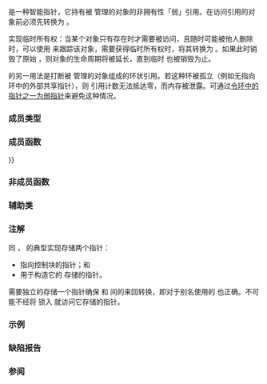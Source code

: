 {{cpp/title|weak_ptr}}
{{cpp/memory/weak_ptr/navbar}}
{{ddcl|header=memory|since=c++11|1=
template&lt; class T &gt; class weak_ptr;
}}

{{tt|std::weak_ptr}} 是一种智能指针，它持有被 {{lc|std::shared_ptr}} 管理的对象的非拥有性「弱」引用。在访问引用的对象前必须先转换为 {{lc|std::shared_ptr}}。

{{tt|std::weak_ptr}} 实现临时所有权：当某个对象只有存在时才需要被访问，且随时可能被他人删除时，可以使用 {{tt|std::weak_ptr}} 来跟踪该对象，需要获得临时所有权时，将其转换为 {{lc|std::shared_ptr}}。如果此时销毁了原始 {{lc|std::shared_ptr}}，则对象的生命周期将被延长，直到临时 {{lc|std::shared_ptr}} 也被销毁为止。

{{tt|std::weak_ptr}} 的另一用法是打断被 {{lc|std::shared_ptr}} 管理的对象组成的环状引用。若这种环被孤立（例如无指向环中的外部共享指针），则 {{tt|shared_ptr}} 引用计数无法抵达零，而内存被泄露。可通过[[cpp/memory/weak_ptr/~weak_ptr#示例|令环中的指针之一为弱指针]]来避免这种情况。

===成员类型===
{{dsc begin}}
{{dsc hitem|成员类型|定义}}
{{dsc|{{tt|element_type}}|{{rrev multi
|rev1=
{{c/core|T}}
|since2=c++17|rev2=
{{c/core|std::remove_extent_t&lt;T&gt;}}
}}}}
{{dsc end}}

===成员函数===
{{dsc begin}}
{{dsc inc|cpp/memory/weak_ptr/dsc constructor}}
{{dsc inc|cpp/memory/weak_ptr/dsc destructor}}
{{dsc inc|cpp/memory/weak_ptr/dsc operator{{=}}}}

{{dsc h2|修改器}}
{{dsc inc|cpp/memory/weak_ptr/dsc reset}}
{{dsc inc|cpp/memory/weak_ptr/dsc swap}}

{{dsc h2|观察器}}
{{dsc inc|cpp/memory/weak_ptr/dsc use_count}}
{{dsc inc|cpp/memory/weak_ptr/dsc expired}}
{{dsc inc|cpp/memory/weak_ptr/dsc lock}}
{{dsc inc|cpp/memory/weak_ptr/dsc owner_before}}
{{dsc inc|cpp/memory/weak_ptr/dsc owner_hash}}
{{dsc inc|cpp/memory/weak_ptr/dsc owner_equal}}
{{dsc end}}

===非成员函数===
{{dsc begin}}
{{dsc inc|cpp/memory/weak_ptr/dsc swap2}}
{{dsc end}}

===辅助类===
{{dsc begin}}
{{dsc inc|cpp/memory/weak_ptr/dsc atomic2}}
{{dsc end}}

==={{rl|deduction_guides|推导指引}}{{mark since c++17}}===

===注解===
同 {{lc|std::shared_ptr}}，{{tt|weak_ptr}} 的典型实现存储两个指针：
* 指向控制块的指针；和
* 用于构造它的 {{tt|shared_ptr}} 存储的指针。

需要独立的存储一个指针确保 {{tt|shared_ptr}} 和 {{tt|weak_ptr}} 间的来回转换，即对于别名使用的 {{tt|shared_ptr}} 也正确。不可能不经将 {{tt|weak_ptr}} 锁入 {{tt|shared_ptr}} 就访问它存储的指针。

{{feature test macro|__cpp_lib_smart_ptr_owner_equality|使得 {{tt|std::weak_ptr}} 可以作为{{ls|cpp/container#无序关联容器}}的键|std=C++26|value=202306L}}

===示例===
{{example
|演示如何通过锁来保证指针的有效性
|code=
#include &lt;iostream&gt;
#include &lt;memory&gt;

std::weak_ptr&lt;int&gt; gw;

void observe()
{
    std::cout &lt;&lt; "gw.use_count() == " &lt;&lt; gw.use_count() &lt;&lt; ": ";
    // 使用之前必须制作一个 shared_ptr 副本
    if (std::shared_ptr&lt;int&gt; spt = gw.lock())
        std::cout &lt;&lt; "*spt == " &lt;&lt; *spt &lt;&lt; '\n';
    else
        std::cout &lt;&lt; "gw 已过期\n";
}
 
int main()
{
    {
        auto sp = std::make_shared&lt;int&gt;(42);
	gw = sp;
 
	observe();
    }
 
    observe();
}
 | output=
gw.use_count() == 1: *spt == 42
gw.use_count() == 0: gw 已过期
}}

=== 缺陷报告 ===
{{dr list begin}}
{{dr list item|wg=lwg|dr=3001|std=C++17|before=未为数组支持更新 {{tt|element_type}}|after=已更新}}
{{dr list end}}

===参阅===
{{dsc begin}}
{{dsc inc|cpp/memory/dsc unique_ptr}}
{{dsc inc|cpp/memory/dsc shared_ptr}}
{{dsc end}}

{{langlinks|de|en|es|fr|it|ja|pt|ru}}